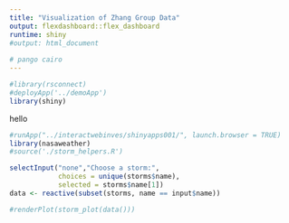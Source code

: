 ```yaml
---
title: "Visualization of Zhang Group Data"
output: flexdashboard::flex_dashboard
runtime: shiny
#output: html_document
    
# pango cairo 
---
```


```r
#library(rsconnect)
#deployApp('../demoApp')
library(shiny)
```

hello

```r
#runApp("../interactwebinves/shinyapps001/", launch.browser = TRUE)
library(nasaweather)
#source('./storm_helpers.R')

selectInput("none","Choose a storm:",
            choices = unique(storms$name),
            selected = storms$name[1])
data <- reactive(subset(storms, name == input$name))
```

```r
#renderPlot(storm_plot(data()))
```